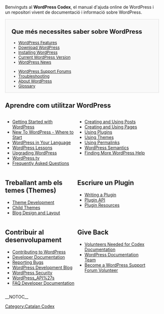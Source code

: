 Benvinguts al <strong>WordPress Codex</strong>, el manual d'ajuda online de WordPress i un repositori vivent de documentació i informació sobre WordPress.

<!--        PORTAL LIST        -->

<div style="background:#f9f9f9;border:1px solid #ddd;font-size:95%;padding-left:1.5em;">
==Que més necessites saber sobre WordPress==
<ul style="float:left; width:200px;list-style:none;margin-bottom:10px;">
<li>[[WordPress Features]]</li>
<li>[http://wordpress.org/download/ Download WordPress]</li>
<li>[[Installing WordPress]]</li>
<li>[[Version {{CurrentVersion}}|Current WordPress Version]]</li>
<li>[http://wordpress.org/news/ WordPress News]</li>
</ul>

<ul style="float:left; width:200px;list-style:none;margin-bottom:10px;">
<li>[http://wordpress.org/support/ WordPress Support Forums]</li>
<li>[[Troubleshooting]]</li>
<li>[[About WordPress]]</li>
<li>[[Glossary]]</li>
</ul><span style="display:block;clear:left;"></span>
</div>


== Aprendre com utilitzar WordPress ==
<div>
<div style="width:45%;float:left;padding-right:10px;">
* [[Getting Started with WordPress]]
* [[New To WordPress - Where to Start]]
* [[WordPress in Your Language]]
* [[WordPress Lessons]]
* [[Upgrading WordPress]]
* [http://wordpress.tv/ WordPress.tv]
* [[FAQ|Frequently Asked Questions]]

</div><div style="width:45%;float:left">
* [[Posts|Creating and Using Posts]]
* [[Pages|Creating and Using Pages]]
* [[Plugins|Using Plugins]]
* [[Themes|Using Themes]]
* [[Using Permalinks]]
* [[WordPress Semantics]]
* [[Getting_More_Help|Finding More WordPress Help]]
</div>
<div style="clear:both;"></div>
</div>
<div>
<div style="width:45%;float:left;padding-right:10px;">

== Treballant amb els temes (Themes) ==
* [[Theme Development]]
* [[Child Themes]]
* [[Blog Design and Layout]]

</div><div style="width:45%;float:left">
== Escriure un Plugin ==
* [[Writing a Plugin]]
* [[Plugin API]]
* [[Plugin Resources]]
</div>
<div style="clear:both;"></div>
</div>

<div>
<div style="width:45%;float:left;padding-right:10px;">
== Contribuir al desenvolupament ==
* [[Contributing to WordPress]]
* [[Developer Documentation]]
* [[Reporting Bugs]]
* [http://wpdevel.wordpress.com/ WordPress Development Blog]
* [[Hardening_WordPress|WordPress Security]]
* [[WordPress_API%27s]]
* [[FAQ Developer Documentation]]

</div><div style="width:45%;float:left">
== Give Back  ==
* [[Codex:Contributing|Volunteers Needed for Codex Documentation]]
* [[Documentation team|WordPress Documentation Team]]
* [[Support_Forum_Volunteers|Become a WordPress Support Forum Volunteer]]
</div>
<div style="clear:both;"></div>
</div>

{{Browsebar}}
{{Languages|
{{en}}
{{ar}}
{{bg}}
{{bs}}
{{ca}}
{{cs}}
{{de}}
{{es}}
{{fax}}
{{fi}}
{{fr}}
{{he}}
{{hr}}
{{hu}}
{{id}}
{{it}}
{{ja/top}}
{{ka}}
{{km}}
{{ko}}
{{mk}}
{{mya}}
{{nl}}
{{pl}}
{{pt}}
{{pt-br}} 
{{ru}}
{{ro}}
{{sk}}
{{sl}}
{{sr}}
{{sq}}
{{sv}}
{{th}}
{{tr}}
{{uk}}
{{vi}}
{{zh-cn}}
{{zh-tw}}
}}
__NOTOC__
[[Category:Catalan Codex]]
